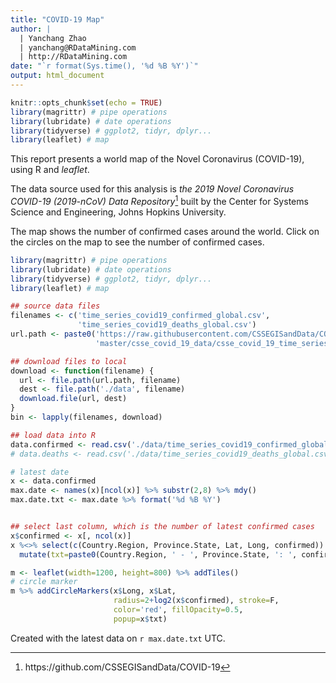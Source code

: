 ```yaml
---
title: "COVID-19 Map"
author: |
  | Yanchang Zhao
  | yanchang@RDataMining.com
  | http://RDataMining.com
date: "`r format(Sys.time(), '%d %B %Y')`"
output: html_document
---
```


```r
knitr::opts_chunk$set(echo = TRUE)
library(magrittr) # pipe operations
library(lubridate) # date operations
library(tidyverse) # ggplot2, tidyr, dplyr...
library(leaflet) # map
```



This report presents a world map of the Novel Coronavirus (COVID-19), using R and *leaflet*.

The data source used for this analysis is *the 2019 Novel Coronavirus COVID-19 (2019-nCoV) Data Repository*^[https://github.com/CSSEGISandData/COVID-19] built by the Center for Systems Science and Engineering, Johns Hopkins University.

The map shows the number of confirmed cases around the world. Click on the circles on the map to see the number of confirmed cases.

```r
library(magrittr) # pipe operations
library(lubridate) # date operations
library(tidyverse) # ggplot2, tidyr, dplyr...
library(leaflet) # map

## source data files
filenames <- c('time_series_covid19_confirmed_global.csv', 
               'time_series_covid19_deaths_global.csv')
url.path <- paste0('https://raw.githubusercontent.com/CSSEGISandData/COVID-19/',
                   'master/csse_covid_19_data/csse_covid_19_time_series/')

## download files to local
download <- function(filename) {
  url <- file.path(url.path, filename)
  dest <- file.path('./data', filename)
  download.file(url, dest)
}
bin <- lapply(filenames, download)

## load data into R
data.confirmed <- read.csv('./data/time_series_covid19_confirmed_global.csv') 
# data.deaths <- read.csv('./data/time_series_covid19_deaths_global.csv') 

# latest date
x <- data.confirmed
max.date <- names(x)[ncol(x)] %>% substr(2,8) %>% mdy()
max.date.txt <- max.date %>% format('%d %B %Y')


## select last column, which is the number of latest confirmed cases
x$confirmed <- x[, ncol(x)]
x %<>% select(c(Country.Region, Province.State, Lat, Long, confirmed)) %>%
  mutate(txt=paste0(Country.Region, ' - ', Province.State, ': ', confirmed))

m <- leaflet(width=1200, height=800) %>% addTiles()
# circle marker
m %>% addCircleMarkers(x$Long, x$Lat, 
                       radius=2+log2(x$confirmed), stroke=F,
                       color='red', fillOpacity=0.5,
                       popup=x$txt)

```

Created with the latest data on `r max.date.txt` UTC.

